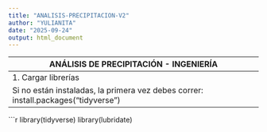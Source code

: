 ```yaml
---
title: "ANALISIS-PRECIPITACION-V2"
author: "YULIANITA"
date: "2025-09-24"
output: html_document
---
```

 ANÁLISIS DE PRECIPITACIÓN - INGENIERÍA
 ------------------------------------
# 1. Cargar librerías
 Si no están instaladas, la primera vez debes correr: install.packages("tidyverse")
 
 
```r
library(tidyverse)
library(lubridate)